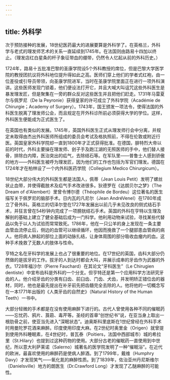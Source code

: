 ```yaml
---
---
---
```

title: 外科学
---




次于预防接种的发展，18世纪医药最大的进展要算是外科学了。在英格兰，外科学与老式的理发师艺术的关系一直延续到1745年。在法国则由路易十四加以终止。（理发店红白星条的杆子象征带血的绷带，仍然令人忆起从前的外科历史。）

1724年，路易十五批准巴黎的圣康学院设5个外科教授的席位，但是巴黎大学医学院的教授团抗议将外科地位提升得如此之高。医师们穿上他们的学者式红袍，由一位差役或引导员带领，向圣康学院进军，当时在圣康学院里面正在进行一项外科演讲。这些医师发现门锁着，他们便设法打开它，并且大喊大叫诅咒这些外科医生是暴发理发匠，但是聚集在一旁的群众反对这些医生并且把他们赶走。1731年马雷夏尔与佩罗尼（De la Peyronie）获得皇家的许可成立了外科学院（Académie de Chirurgie；Academy of Surgery）。1743年，国王颁发一项法令，使得法国的外科医生脱离了理发师公会，而且规定在开外科诊所前必须获得大学的学位。这样，外科医生便能成为正式医生了。

在英国也有类似的发展。1745年，英国外科医生正式从理发师行会中分离，并规定未取得由杰出外科医师所组成的委员会考试及格执照前，不得在伦敦或附近行医。英国皇家外科学院却一直到1800年才正式获得批准。在德国，腓特烈大帝以前的时代，外科主要操在理发师、刽子手及跑江湖的无照医师的手中，他们替人接骨，排除白内障，医治突出的疝气，去除结石等。在军队里——普鲁士人感到骄傲的地方——外科医生被呼为理发匠，因为他们的工作也包括为军官们理发。德国在1724年才在柏林设了一个内外科医药学院（Collegium Medico Chirurgicum）。

18世纪大部分伟大的外科医生都是法国人，佩蒂（Jean Louis Petit）发明了螺丝状止血带，并使得截肢术及疝气手术改进很多。狄德罗在《达朗贝尔之梦》（The Dream of d'Alembert）里曾令博尔德（Théophile de Bordeu）这位著名的医生描写关于佩罗尼的脑部手术。日内瓦的凡尼尔（Jean AndréVenel）在1780年成立了骨外科。英格兰的切泽尔登在1727年发展出以前几乎未见改良的侧式结石手术，并狂言曾在54秒钟内完成了一项膀胱结石手术。英国的外科在亨特以生理及解剖的基础上建立了健全基础后成为一门科学。他利用动物来试验，寻找某些代替品以免于以人为试验而常常致死。1786年，他在一只公羊的身上发现在一条主要血管血流停止后，侧边的血管可以继续循环，他因而挽救了一个腿部患血管病的病人。他将病人肿起的部位上面的动脉扎结，让身体周围的部分吸收血瘤内的血。这种手术挽救了无数人的肢体与性命。

亨特之名在牙科学的发展上也占了很重要的地位。在17世纪的英国，齿科大部分仍然做的是拔牙的工作。拔牙的人到达时都会大叫，并展示成串的牙齿作为武器的外衣。1728年福沙尔（Pierre Fauchard）在其论文“牙科医生”（Le Chirugien dentiste）中宣布齿科是外科的一个分支。但亨特还是第一个应用科学方法研究牙齿的人。他介绍牙齿的分类有臼齿、前臼齿、门齿、犬齿，并发明矫正错位齿的器材，同时，他也是最先提出在补牙前先把齿髓完全去除的人。他将他的一切概念写在一本1771年出版的《人类牙齿的自然史》（Natural History of the Human Teeth）一书中。

大部分轻微的手术都是在没有使用麻醉下进行的。古代人曾使用各种不同的催眠药——忘忧药、鸦片、莨菪、毒芹等。圣经的首章“创世纪书”说，在亚当身上取出一根肋骨之前，使亚当先进入“深眠状态”。迪奥斯科里底斯在1世纪曾经在外科手术时用曼陀罗花酒来麻醉。印度使用印度大麻。在2世纪时奥里金（Origen）就曾提到使用外科睡眠素，在4世纪时，普瓦泰（Poitiers，法国中西部城市）城的希拉里（St.Hilary）也提到过这种药物的使用。大部分古老的催眠药一直使用到中世纪，所以意大利萨莱诺（Salerno）城著名的医学院发明了一种“催眠浴”。在近代的欧洲，最喜欢使用的麻醉药是使病人醉酒。到了1799年，戴维（Humphry Davy）才发现笑气——氧化氮的麻醉性质。到了1839年，佐治亚州丹尼斯维尔（Danielsville）地方的朗医生（Dr.Crawford Long）才发现了乙醚麻醉的可能性。